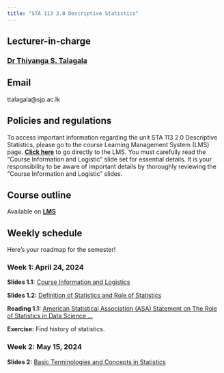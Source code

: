 ```yaml
---
title: "STA 113 2.0 Descriptive Statistics"
---
```


## Lecturer-in-charge

### [Dr Thiyanga S. Talagala](https://thiyanga.netlify.app/)

## Email

ttalagala\@sjp.ac.lk

## Policies and regulations

To access important information regarding the unit STA 113 2.0 Descriptive Statistics, please go to the course Learning Management System (LMS) page. [**Click here**](https://lms.fas.sjp.ac.lk/enrol/index.php?id=3646) to go directly to the LMS. You must carefully read the "Course Information and Logistic" slide set for essential details. It is your responsibility to be aware of important details by thoroughly reviewing the "Course Information and Logistic" slides.

## Course outline

Available on [**LMS**](https://lms.fas.sjp.ac.lk/enrol/index.php?id=3646)

## Weekly schedule

Here’s your roadmap for the semester!

### Week 1: April 24, 2024

**Slides 1.1:** [Course Information and Logistics](./week0/index.html)

**Slides 1.2:** [Definition of Statistics and Role of Statistics](./week1/index.html)

**Reading 1.1:** [American Statistical Association (ASA) Statement on The Role of Statistics in Data Science ...](https://www.amstat.org/docs/default-source/amstat-documents/the-role-of-statistics-in-data-science-and-artificial-intelligence.pdf)

**Exercise:** Find history of statistics.

### Week 2: May 15, 2024

**Slides 2:** [Basic Terminologies and Concepts in Statistics](./week2/index.html)